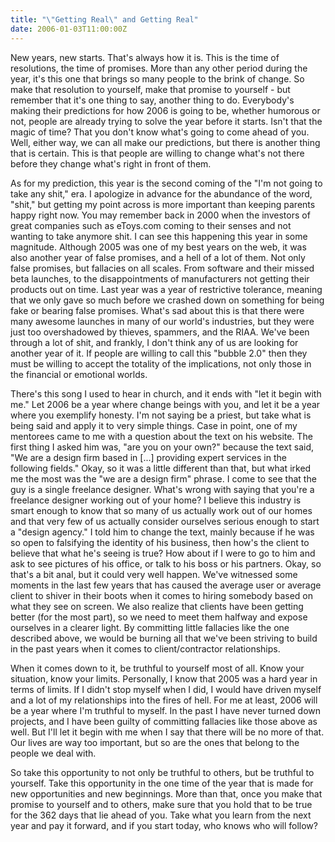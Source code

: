 ```yaml
---
title: "\"Getting Real\" and Getting Real"
date: 2006-01-03T11:00:00Z
---
```


New years, new starts. That's always how it is. This is the time of resolutions, the time of promises. More than any other period during the year, it's this one that brings so many people to the brink of change. So make that resolution to yourself, make that promise to yourself - but remember that it's one thing to say, another thing to do. Everybody's making their predictions for how 2006 is going to be, whether humorous or not, people are already trying to solve the year before it starts. Isn't that the magic of time? That you don't know what's going to come ahead of you. Well, either way, we can all make our predictions, but there is another thing that is certain. This is that people are willing to change what's not there before they change what's right in front of them.

As for my prediction, this year is the second coming of the "I'm not going to take any shit," era. I apologize in advance for the abundance of the word, "shit," but getting my point across is more important than keeping parents happy right now. You may remember back in 2000 when the investors of great companies such as eToys.com coming to their senses and not wanting to take anymore shit. I can see this happening this year in some magnitude. Although 2005 was one of my best years on the web, it was also another year of false promises, and a hell of a lot of them. Not only false promises, but fallacies on all scales. From software and their missed beta launches, to the disappointments of manufacturers not getting their products out on time. Last year was a year of restrictive tolerance, meaning that we only gave so much before we crashed down on something for being fake or bearing false promises. What's sad about this is that there were many awesome launches in many of our world's industries, but they were just too overshadowed by thieves, spammers, and the RIAA. We've been through a lot of shit, and frankly, I don't think any of us are looking for another year of it. If people are willing to call this "bubble 2.0" then they must be willing to accept the totality of the implications, not only those in the financial or emotional worlds.

There's this song I used to hear in church, and it ends with "let it begin with me." Let 2006 be a year where change beings with you, and let it be a year where you exemplify honesty. I'm not saying be a priest, but take what is being said and apply it to very simple things. Case in point, one of my mentorees came to me with a question about the text on his website. The first thing I asked him was, "are you on your own?" because the text said, "We are a design firm based in [...] providing expert services in the following fields." Okay, so it was a little different than that, but what irked me the most was the "we are a design firm" phrase. I come to see that the guy is a single freelance designer. What's wrong with saying that you're a freelance designer working out of your home? I believe this industry is smart enough to know that so many of us actually work out of our homes and that very few of us actually consider ourselves serious enough to start a "design agency." I told him to change the text, mainly because if he was so open to falsifying the identity of his business, then how's the client to believe that what he's seeing is true? How about if I were to go to him and ask to see pictures of his office, or talk to his boss or his partners. Okay, so that's a bit anal, but it could very well happen. We've witnessed some moments in the last few years that has caused the average user or average client to shiver in their boots when it comes to hiring somebody based on what they see on screen. We also realize that clients have been getting better (for the most part), so we need to meet them halfway and expose ourselves in a clearer light. By committing little fallacies like the one described above, we would be burning all that we've been striving to build in the past years when it comes to client/contractor relationships.

When it comes down to it, be truthful to yourself most of all. Know your situation, know your limits. Personally, I know that 2005 was a hard year in terms of limits. If I didn't stop myself when I did, I would have driven myself and a lot of my relationships into the fires of hell. For me at least, 2006 will be a year where I'm truthful to myself. In the past I have never turned down projects, and I have been guilty of committing fallacies like those above as well. But I'll let it begin with me when I say that there will be no more of that. Our lives are way too important, but so are the ones that belong to the people we deal with.

So take this opportunity to not only be truthful to others, but be truthful to yourself. Take this opportunity in the one time of the year that is made for new opportunities and new beginnings. More than that, once you make that promise to yourself and to others, make sure that you hold that to be true for the 362 days that lie ahead of you. Take what you learn from the next year and pay it forward, and if you start today, who knows who will follow?
